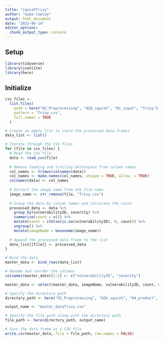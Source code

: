 ```yaml
---
title: "squishTrivy"
author: "Gabe Cowley"
output: html_document
date: "2023-06-14"
editor_options: 
  chunk_output_type: console
---
```


## Setup


```r
library(tidyverse)
library(jsonlite)
library(here)
```

## Initialize

```r

csv_files <-
  list.files(
    path = here("02_Preprocessing", "02b_squish", "01_input", "Trivy"),
    pattern = "Trivy.csv",
    full.names = TRUE
  )

# Create an empty list to store the processed data frames
data_list <- list()

# Iterate through the CSV files
for (file in csv_files) {
  # Read the CSV file
  data <- read_csv(file)
  
  # Remove leading and trailing whitespace from column names
  col_names <- trimws(colnames(data))
  col_names <- make.names(col_names, unique = TRUE, allow_ = TRUE)
  colnames(data) <- col_names
  
  # Extract the image name from the file name
  image_name <- str_remove(file, "Trivy.csv")
  
  # Group the data by column names and calculate the count
  processed_data <- data %>%
    group_by(vulnerabilityID, severity) %>%
    summarise(count = n()) %>%
    mutate(count = ifelse(is.na(vulnerabilityID), 0, count)) %>%
    ungroup() %>%
    mutate(imageName = basename(image_name))
  
  # Append the processed data frame to the list
  data_list[[file]] <- processed_data
}
```

```r
# Bind the data
master_data <- bind_rows(data_list)
```

```r
# Rename and reorder the columns
colnames(master_data)[1:2] <- c("vulnerabilityID", "severity")

master_data <- select(master_data, imageName, vulnerabilityID, count, severity)
```

```r
# Specify the directory path
directory_path <- here("02_Preprocessing", "02b_squish", "04_product", "Trivy")

output_name <- "master_dataTrivy.csv"

# Specify the file path along with the directory path
file_path <- here(directory_path, output_name)

# Save the data frame as a CSV file
write.csv(master_data, file = file_path, row.names = FALSE)

```
